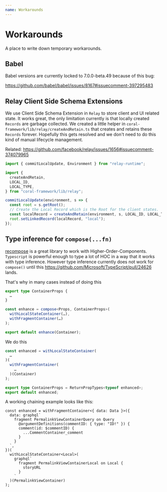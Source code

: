 ```yaml
---
name: Workarounds
---
```


# Workarounds

A place to write down temporary workarounds.

## Babel

Babel versions are currently locked to 7.0.0-beta.49 because of this bug:

https://github.com/babel/babel/issues/8167#issuecomment-397295483

## Relay Client Side Schema Extensions

We use Client Side Schema Extension in `Relay` to store client and UI related state. It works great, the only limitation currently is that locally created `Records` are garbage collected. We created a little helper in `coral-framework/lib/relay/createAndRetain.ts` that creates and retains these `Records` forever. Hopefully this gets resolved and we don't need to do this kind of manual lifecycle management.

Related: https://github.com/facebook/relay/issues/1656#issuecomment-374079965

```ts
import { commitLocalUpdate, Environment } from "relay-runtime";

import {
  createAndRetain,
  LOCAL_ID,
  LOCAL_TYPE,
} from "coral-framework/lib/relay";

commitLocalUpdate(environment, s => {
  const root = s.getRoot();
  // Create the Local Record which is the Root for the client states.
  const localRecord = createAndRetain(environment, s, LOCAL_ID, LOCAL_TYPE);
  root.setLinkedRecord(localRecord, "local");
});
```

## Type inference for `compose(...fn)`

[recompose](https://github.com/acdlite/recompose) is a great library to work with Higher-Order-Components. `Typescript` is powerful enough to type a lot of HOC in a way that it works with type inference. However type inference currently does not work for `compose()` until this https://github.com/Microsoft/TypeScript/pull/24626 lands.

That's why in many cases instead of doing this

```ts
export type ContainerProps {
  …
}

const enhance = compose<Props, ContainerProps>(
  withLocalStateContainer(…),
  withFragmentContainer(…)
);

export default enhance(Container);
```

We do this

```ts
const enhanced = withLocalStateContainer(
  …
)(
  withFragmentContainer(
    …
  )(Container)
);

export type ContainerProps = ReturnPropTypes<typeof enhanced>;
export default enhanced;
```

A working chaining example looks like this:

```
const enhanced = withFragmentContainer<{ data: Data }>({
  data: graphql`
    fragment PermalinkViewContainerQuery on Query
      @argumentDefinitions(commentID: { type: "ID!" }) {
      comment(id: $commentID) {
        ...CommentContainer_comment
      }
    }
  `,
})(
  withLocalStateContainer<Local>(
    graphql`
      fragment PermalinkViewContainerLocal on Local {
        storyURL
      }
    `
  )(PermalinkViewContainer)
);
```
